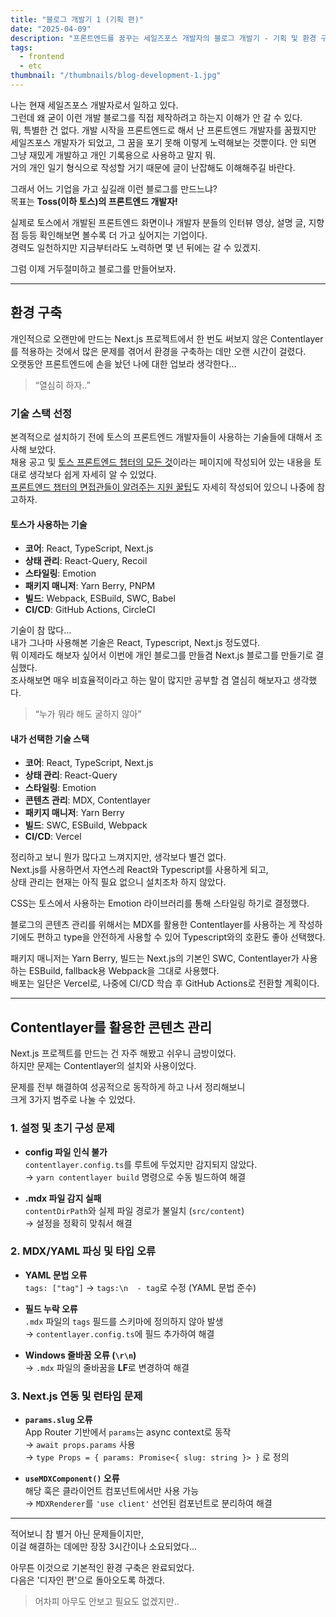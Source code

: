 ```yaml
---
title: "블로그 개발기 1 (기획 편)"
date: "2025-04-09"
description: "프론트엔드를 꿈꾸는 세일즈포스 개발자의 블로그 개발기 - 기획 및 환경 구축"
tags:
  - frontend
  - etc
thumbnail: "/thumbnails/blog-development-1.jpg"
---
```

 
나는 현재 세일즈포스 개발자로서 일하고 있다.  
그런데 왜 굳이 이런 개발 블로그를 직접 제작하려고 하는지 이해가 안 갈 수 있다.  
뭐, 특별한 건 없다. 개발 시작을 프론트엔드로 해서 난 프론트엔드 개발자를 꿈꿨지만 세일즈포스 개발자가 되었고, 그 꿈을 포기 못해 이렇게 노력해보는 것뿐이다. 안 되면 그냥 재밌게 개발하고 개인 기록용으로 사용하고 말지 뭐.  
거의 개인 일기 형식으로 작성할 거기 때문에 글이 난잡해도 이해해주길 바란다.

그래서 어느 기업을 가고 싶길래 이런 블로그를 만드느냐?  
목표는 **Toss(이하 토스)의 프론트엔드 개발자!**

실제로 토스에서 개발된 프론트엔드 화면이나 개발자 분들의 인터뷰 영상, 설명 글, 지향점 등등 확인해보면 볼수록 더 가고 싶어지는 기업이다.  
경력도 일천하지만 지금부터라도 노력하면 몇 년 뒤에는 갈 수 있겠지.

그럼 이제 거두절미하고 블로그를 만들어보자.

---

## 환경 구축

개인적으로 오랜만에 만드는 Next.js 프로젝트에서 한 번도 써보지 않은 Contentlayer를 적용하는 것에서 많은 문제를 겪어서 환경을 구축하는 데만 오랜 시간이 걸렸다.  
오랫동안 프론트엔드에 손을 놨던 나에 대한 업보라 생각한다…

> “열심히 하자..”

### 기술 스택 선정

본격적으로 설치하기 전에 토스의 프론트엔드 개발자들이 사용하는 기술들에 대해서 조사해 보았다.  
채용 공고 및 [토스 프론트엔드 챕터의 모든 것](https://www.notion.so/cc9367e44ff6424181899f3cf250f5d2?pvs=21)이라는 페이지에 작성되어 있는 내용을 토대로 생각보다 쉽게 자세히 알 수 있었다.  
[프론트엔드 챕터의 면접관들이 알려주는 지원 꿀팁](https://toss.tech/article/firesidechat_frontend_8)도 자세히 작성되어 있으니 나중에 참고하자.

#### 토스가 사용하는 기술
- **코어**: React, TypeScript, Next.js  
- **상태 관리**: React-Query, Recoil  
- **스타일링**: Emotion  
- **패키지 매니저**: Yarn Berry, PNPM  
- **빌드**: Webpack, ESBuild, SWC, Babel  
- **CI/CD**: GitHub Actions, CircleCI

기술이 참 많다…  
내가 그나마 사용해본 기술은 React, Typescript, Next.js 정도였다.  
뭐 이제라도 해보자 싶어서 이번에 개인 블로그를 만들겸 Next.js 블로그를 만들기로 결심했다.  
조사해보면 매우 비효율적이라고 하는 말이 많지만 공부할 겸 열심히 해보자고 생각했다.

> “누가 뭐라 해도 굴하지 않아”

#### 내가 선택한 기술 스택

- **코어**: React, TypeScript, Next.js  
- **상태 관리**: React-Query
- **스타일링**: Emotion  
- **콘텐츠 관리**: MDX, Contentlayer  
- **패키지 매니저**: Yarn Berry  
- **빌드**: SWC, ESBuild, Webpack  
- **CI/CD**: Vercel

정리하고 보니 뭔가 많다고 느껴지지만, 생각보다 별건 없다.  
Next.js를 사용하면서 자연스레 React와 Typescript를 사용하게 되고,  
상태 관리는 현재는 아직 필요 없으니 설치조차 하지 않았다.

CSS는 토스에서 사용하는 Emotion 라이브러리를 통해 스타일링 하기로 결정했다.

블로그의 콘텐츠 관리를 위해서는 MDX를 활용한 Contentlayer를 사용하는 게 작성하기에도 편하고 type을 안전하게 사용할 수 있어 Typescript와의 호환도 좋아 선택했다.

패키지 매니저는 Yarn Berry, 빌드는 Next.js의 기본인 SWC, Contentlayer가 사용하는 ESBuild, fallback용 Webpack을 그대로 사용했다.  
배포는 일단은 Vercel로, 나중에 CI/CD 학습 후 GitHub Actions로 전환할 계획이다.

---

## Contentlayer를 활용한 콘텐츠 관리

Next.js 프로젝트를 만드는 건 자주 해봤고 쉬우니 금방이었다.  
하지만 문제는 Contentlayer의 설치와 사용이었다.

문제를 전부 해결하여 성공적으로 동작하게 하고 나서 정리해보니  
크게 3가지 범주로 나눌 수 있었다.

### 1. 설정 및 초기 구성 문제

- **config 파일 인식 불가**  
  `contentlayer.config.ts`를 루트에 두었지만 감지되지 않았다.  
  → `yarn contentlayer build` 명령으로 수동 빌드하여 해결

- **.mdx 파일 감지 실패**  
  `contentDirPath`와 실제 파일 경로가 불일치 (`src/content`)  
  → 설정을 정확히 맞춰서 해결

### 2. MDX/YAML 파싱 및 타입 오류

- **YAML 문법 오류**  
  `tags: ["tag"]` → `tags:\n  - tag`로 수정 (YAML 문법 준수)

- **필드 누락 오류**  
  `.mdx` 파일의 `tags` 필드를 스키마에 정의하지 않아 발생  
  → `contentlayer.config.ts`에 필드 추가하여 해결

- **Windows 줄바꿈 오류 (`\r\n`)**  
  → `.mdx` 파일의 줄바꿈을 **LF**로 변경하여 해결

### 3. Next.js 연동 및 런타임 문제

- **`params.slug` 오류**  
  App Router 기반에서 `params`는 async context로 동작  
  → `await props.params` 사용  
  → `type Props = { params: Promise<{ slug: string }> }` 로 정의

- **`useMDXComponent()` 오류**  
  해당 훅은 클라이언트 컴포넌트에서만 사용 가능  
  → `MDXRenderer`를 `'use client'` 선언된 컴포넌트로 분리하여 해결

---

적어보니 참 별거 아닌 문제들이지만,  
이걸 해결하는 데에만 장장 3시간이나 소요되었다…

아무튼 이것으로 기본적인 환경 구축은 완료되었다.  
다음은 '디자인 편'으로 돌아오도록 하겠다.

> 어차피 아무도 안보고 필요도 없겠지만..